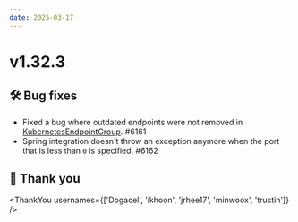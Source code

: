 ```yaml
---
date: 2025-03-17
---
```


# v1.32.3

## 🛠️ Bug fixes

- Fixed a bug where outdated endpoints were not removed in [KubernetesEndpointGroup](type). #6161
- Spring integration doesn't throw an exception anymore when the port that is less than `0` is specified. #6162

## 🙇 Thank you

<ThankYou usernames={['Dogacel', 'ikhoon', 'jrhee17', 'minwoox', 'trustin']} />
